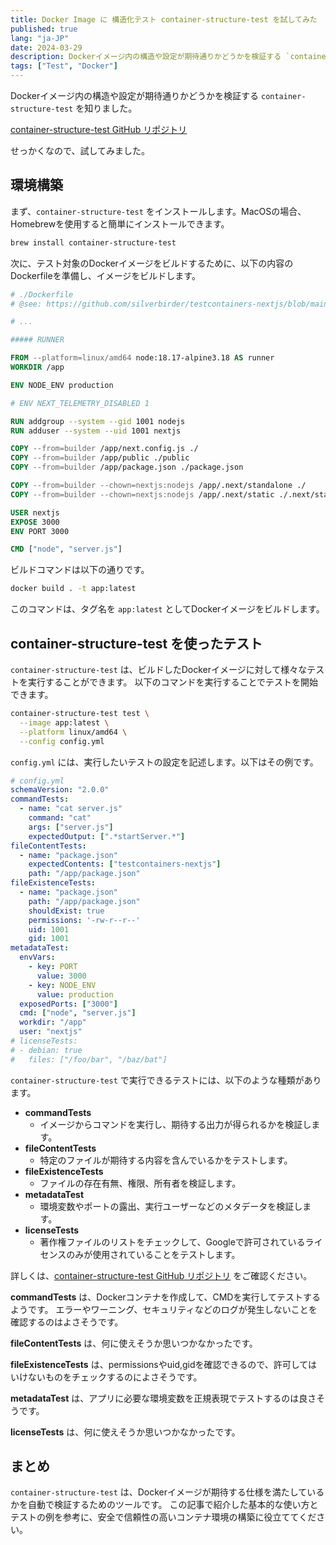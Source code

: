 ```yaml
---
title: Docker Image に 構造化テスト container-structure-test を試してみた
published: true
lang: "ja-JP"
date: 2024-03-29
description: Dockerイメージ内の構造や設定が期待通りかどうかを検証する `container-structure-test` を知りました。container-structure-test GitHub リポジトリ。せっかくなので、試してみました。
tags: ["Test", "Docker"]
---
```


Dockerイメージ内の構造や設定が期待通りかどうかを検証する `container-structure-test` を知りました。

[container-structure-test GitHub リポジトリ](https://github.com/GoogleContainerTools/container-structure-test)

せっかくなので、試してみました。

## 環境構築

まず、`container-structure-test` をインストールします。MacOSの場合、Homebrewを使用すると簡単にインストールできます。

```sh
brew install container-structure-test
```

次に、テスト対象のDockerイメージをビルドするために、以下の内容のDockerfileを準備し、イメージをビルドします。

```Dockerfile
# ./Dockerfile
# @see: https://github.com/silverbirder/testcontainers-nextjs/blob/main/Dockerfile

# ...

##### RUNNER

FROM --platform=linux/amd64 node:18.17-alpine3.18 AS runner
WORKDIR /app

ENV NODE_ENV production

# ENV NEXT_TELEMETRY_DISABLED 1

RUN addgroup --system --gid 1001 nodejs
RUN adduser --system --uid 1001 nextjs

COPY --from=builder /app/next.config.js ./
COPY --from=builder /app/public ./public
COPY --from=builder /app/package.json ./package.json

COPY --from=builder --chown=nextjs:nodejs /app/.next/standalone ./
COPY --from=builder --chown=nextjs:nodejs /app/.next/static ./.next/static

USER nextjs
EXPOSE 3000
ENV PORT 3000

CMD ["node", "server.js"]
```

ビルドコマンドは以下の通りです。

```sh
docker build . -t app:latest 
```

このコマンドは、タグ名を `app:latest` としてDockerイメージをビルドします。

## container-structure-test を使ったテスト

`container-structure-test` は、ビルドしたDockerイメージに対して様々なテストを実行することができます。
以下のコマンドを実行することでテストを開始できます。

```sh
container-structure-test test \
  --image app:latest \
  --platform linux/amd64 \
  --config config.yml
```

`config.yml` には、実行したいテストの設定を記述します。以下はその例です。

```yml
# config.yml
schemaVersion: "2.0.0"
commandTests:
  - name: "cat server.js"
    command: "cat"
    args: ["server.js"]
    expectedOutput: [".*startServer.*"]
fileContentTests:
  - name: "package.json"
    expectedContents: ["testcontainers-nextjs"]
    path: "/app/package.json"
fileExistenceTests:
  - name: "package.json"
    path: "/app/package.json"
    shouldExist: true
    permissions: '-rw-r--r--'
    uid: 1001
    gid: 1001
metadataTest:
  envVars:
    - key: PORT
      value: 3000
    - key: NODE_ENV
      value: production
  exposedPorts: ["3000"]
  cmd: ["node", "server.js"]
  workdir: "/app"
  user: "nextjs"
# licenseTests:
# - debian: true
#   files: ["/foo/bar", "/baz/bat"]
```  

`container-structure-test` で実行できるテストには、以下のような種類があります。

- **commandTests**
  - イメージからコマンドを実行し、期待する出力が得られるかを検証します。
- **fileContentTests**
  - 特定のファイルが期待する内容を含んでいるかをテストします。
- **fileExistenceTests**
  - ファイルの存在有無、権限、所有者を検証します。
- **metadataTest**
  - 環境変数やポートの露出、実行ユーザーなどのメタデータを検証します。
- **licenseTests**
  - 著作権ファイルのリストをチェックして、Googleで許可されているライセンスのみが使用されていることをテストします。

詳しくは、[container-structure-test GitHub リポジトリ](https://github.com/GoogleContainerTools/container-structure-test) をご確認ください。

**commandTests** は、Dockerコンテナを作成して、CMDを実行してテストするようです。
エラーやワーニング、セキュリティなどのログが発生しないことを確認するのはよさそうです。

**fileContentTests** は、何に使えそうか思いつかなかったです。

**fileExistenceTests** は、permissionsやuid,gidを確認できるので、許可してはいけないものをチェックするのによさそうです。

**metadataTest** は、アプリに必要な環境変数を正規表現でテストするのは良さそうです。

**licenseTests** は、何に使えそうか思いつかなかったです。

## まとめ
`container-structure-test`  は、Dockerイメージが期待する仕様を満たしているかを自動で検証するためのツールです。
この記事で紹介した基本的な使い方とテストの例を参考に、安全で信頼性の高いコンテナ環境の構築に役立ててください。
